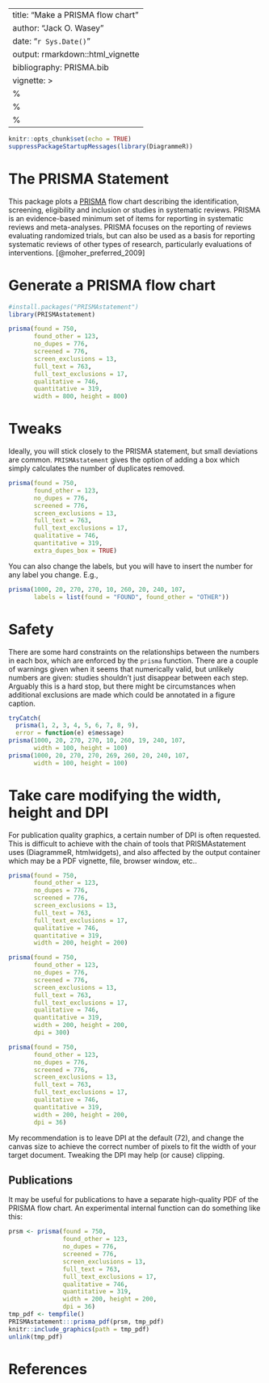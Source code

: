 ---
title: "Make a PRISMA flow chart"
author: "Jack O. Wasey"
date: "`r Sys.Date()`"
output: rmarkdown::html_vignette
bibliography: PRISMA.bib
vignette: >
%\VignetteEngine{knitr::rmarkdown}
  %\VignetteIndexEntry{Make a PRISMA flow chart}
  %\VignetteEncoding{UTF-8}
  ---
  
  ```r
knitr::opts_chunk$set(echo = TRUE)
suppressPackageStartupMessages(library(DiagrammeR))
```

# The PRISMA Statement

This package plots a [PRISMA](http://prisma-statement.org/) flow chart
describing the identification, screening, eligibility and inclusion or studies in
systematic reviews. PRISMA is an evidence-based minimum set of items for reporting
in systematic reviews and meta-analyses. PRISMA focuses on the reporting of reviews
evaluating randomized trials, but can also be used as a basis for reporting
systematic reviews of other types of research, particularly evaluations of
interventions. [@moher_preferred_2009]

# Generate a PRISMA flow chart

```r
#install.packages("PRISMAstatement")
library(PRISMAstatement)

prisma(found = 750,
       found_other = 123,
       no_dupes = 776, 
       screened = 776, 
       screen_exclusions = 13, 
       full_text = 763,
       full_text_exclusions = 17, 
       qualitative = 746, 
       quantitative = 319,
       width = 800, height = 800)
```

# Tweaks

Ideally, you will stick closely to the PRISMA statement, but small deviations are common. `PRISMAstatement` gives the option of adding a box which simply calculates the number of duplicates removed.

```r
prisma(found = 750,
       found_other = 123,
       no_dupes = 776, 
       screened = 776, 
       screen_exclusions = 13, 
       full_text = 763,
       full_text_exclusions = 17, 
       qualitative = 746, 
       quantitative = 319,
       extra_dupes_box = TRUE)
```

You can also change the labels, but you will have to insert the number for any label you change. E.g.,
```r
prisma(1000, 20, 270, 270, 10, 260, 20, 240, 107,
       labels = list(found = "FOUND", found_other = "OTHER"))
```

# Safety

There are some hard constraints on the relationships between the numbers in each box, which are enforced by the `prisma` function. There are a couple of warnings given when it seems that numerically valid, but unlikely numbers are given: studies shouldn't just disappear between each step. Arguably this is a hard stop, but there might be circumstances when additional exclusions are made which could be annotated in a figure caption.

```r
tryCatch(
  prisma(1, 2, 3, 4, 5, 6, 7, 8, 9),
  error = function(e) e$message)
prisma(1000, 20, 270, 270, 10, 260, 19, 240, 107, 
       width = 100, height = 100)
prisma(1000, 20, 270, 270, 269, 260, 20, 240, 107, 
       width = 100, height = 100)
```

# Take care modifying the width, height and DPI

For publication quality graphics, a certain number of DPI is often requested. This is difficult to achieve with the chain of tools that PRISMAstatement uses (DiagrammeR, htmlwidgets), and also affected by the output container which may be a PDF vignette, file, browser window, etc..

```r
prisma(found = 750,
       found_other = 123,
       no_dupes = 776, 
       screened = 776, 
       screen_exclusions = 13, 
       full_text = 763,
       full_text_exclusions = 17, 
       qualitative = 746, 
       quantitative = 319,
       width = 200, height = 200)
```

```r
prisma(found = 750,
       found_other = 123,
       no_dupes = 776, 
       screened = 776, 
       screen_exclusions = 13, 
       full_text = 763,
       full_text_exclusions = 17, 
       qualitative = 746, 
       quantitative = 319,
       width = 200, height = 200,
       dpi = 300)
```

```r
prisma(found = 750,
       found_other = 123,
       no_dupes = 776, 
       screened = 776, 
       screen_exclusions = 13, 
       full_text = 763,
       full_text_exclusions = 17, 
       qualitative = 746, 
       quantitative = 319,
       width = 200, height = 200,
       dpi = 36)
```

My recommendation is to leave DPI at the default (72), and change the canvas size to achieve the correct number of pixels to fit the width of your target document. Tweaking the DPI may help (or cause) clipping.

## Publications

It may be useful for publications to have a separate high-quality PDF of the PRISMA flow chart. An experimental internal function can do something like this:
```r
prsm <- prisma(found = 750,
               found_other = 123,
               no_dupes = 776, 
               screened = 776, 
               screen_exclusions = 13, 
               full_text = 763,
               full_text_exclusions = 17, 
               qualitative = 746, 
               quantitative = 319,
               width = 200, height = 200,
               dpi = 36)
tmp_pdf <- tempfile()
PRISMAstatement:::prisma_pdf(prsm, tmp_pdf)
knitr::include_graphics(path = tmp_pdf)
unlink(tmp_pdf)
```
# References
